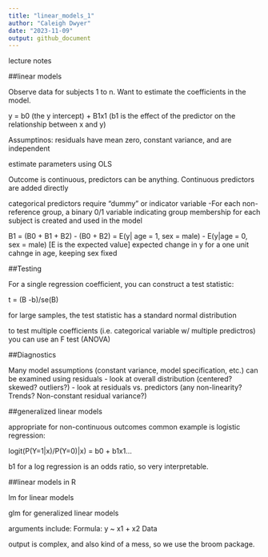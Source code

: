 ```yaml
---
title: "linear_models_1"
author: "Caleigh Dwyer"
date: "2023-11-09"
output: github_document
---
```


lecture notes

##linear models

Observe data for subjects 1 to n. Want to estimate the coefficients in the model.

y = b0 (the y intercept) + B1x1 (b1 is the effect of the predictor on the relationship between x and y)

Assumptinos: residuals have mean zero, constant variance, and are independent

estimate parameters using OLS

Outcome is continuous, predictors can be anything. Continuous predictors are added directly

categorical predictors require "dummy" or indicator variable
-For each non-reference group, a binary 0/1 variable indicating group membership for each subject is created and used in the model

B1 = (B0 + B1 + B2) - (B0 + B2)
  = E(y| age = 1, sex = male) - E(y|age = 0, sex = male)
  [E is the expected value]
  expected change in y for a one unit cahnge in age, keeping sex fixed

##Testing

For a single regression coefficient, you can construct a test statistic:

t = (B -b)/se(B)

for large samples, the test statistic has a standard normal distribution

to test multiple coefficients (i.e. categorical variable w/ multiple predictros) you can use an F test (ANOVA)

##Diagnostics

Many model assumptions (constant variance, model specification, etc.) can be examined using residuals
- look at overall distribution (centered? skewed? outliers?)
- look at residuals vs. predictors (any non-linearity? Trends? Non-constant residual variance?)

##generalized linear models

appropriate for non-continuous outcomes
common example is logistic regression:

logit(P(Y=1|x)/P(Y=0)|x) = b0 + b1x1...

b1 for a log regression is an odds ratio, so very interpretable. 

##linear models in R

lm for linear models

glm for generalized linear models

arguments include:
Formula: y ~ x1 + x2
Data

output is complex, and also kind of a mess, so we use the broom package.